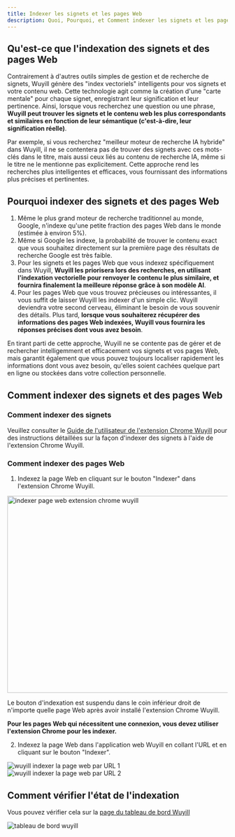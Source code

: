 ```yaml
---
title: Indexer les signets et les pages Web
description: Quoi, Pourquoi, et Comment indexer les signets et les pages Web avec Wuyill
---
```


## Qu'est-ce que l'indexation des signets et des pages Web

Contrairement à d'autres outils simples de gestion et de recherche de signets, Wuyill génère des "index vectoriels" intelligents pour vos signets et votre contenu web. Cette technologie agit comme la création d'une "carte mentale" pour chaque signet, enregistrant leur signification et leur pertinence. Ainsi, lorsque vous recherchez une question ou une phrase, **Wuyill peut trouver les signets et le contenu web les plus correspondants et similaires en fonction de leur sémantique (c'est-à-dire, leur signification réelle)**.

Par exemple, si vous recherchez "meilleur moteur de recherche IA hybride" dans Wuyill, il ne se contentera pas de trouver des signets avec ces mots-clés dans le titre, mais aussi ceux liés au contenu de recherche IA, même si le titre ne le mentionne pas explicitement. Cette approche rend les recherches plus intelligentes et efficaces, vous fournissant des informations plus précises et pertinentes.

## Pourquoi indexer des signets et des pages Web

1. Même le plus grand moteur de recherche traditionnel au monde, Google, n'indexe qu'une petite fraction des pages Web dans le monde (estimée à environ 5%).
2. Même si Google les indexe, la probabilité de trouver le contenu exact que vous souhaitez directement sur la première page des résultats de recherche Google est très faible.
3. Pour les signets et les pages Web que vous indexez spécifiquement dans Wuyill, **Wuyill les priorisera lors des recherches, en utilisant l'indexation vectorielle pour renvoyer le contenu le plus similaire, et fournira finalement la meilleure réponse grâce à son modèle AI**.
4. Pour les pages Web que vous trouvez précieuses ou intéressantes, il vous suffit de laisser Wuyill les indexer d'un simple clic. Wuyill deviendra votre second cerveau, éliminant le besoin de vous souvenir des détails. Plus tard, **lorsque vous souhaiterez récupérer des informations des pages Web indexées, Wuyill vous fournira les réponses précises dont vous avez besoin**.

En tirant parti de cette approche, Wuyill ne se contente pas de gérer et de rechercher intelligemment et efficacement vos signets et vos pages Web, mais garantit également que vous pouvez toujours localiser rapidement les informations dont vous avez besoin, qu'elles soient cachées quelque part en ligne ou stockées dans votre collection personnelle.

## Comment indexer des signets et des pages Web

### Comment indexer des signets

Veuillez consulter le [Guide de l'utilisateur de l'extension Chrome Wuyill](/docs/extension-user-guide) pour des instructions détaillées sur la façon d'indexer des signets à l'aide de l'extension Chrome Wuyill.

### Comment indexer des pages Web

1. Indexez la page Web en cliquant sur le bouton "Indexer" dans l'extension Chrome Wuyill.

<Image
    className="mt-4 overflow-hidden rounded-lg border"
    src="/images/changelog/extension-index.webp"
    width="800"
    height="450"
    alt="indexer page web extension chrome wuyill"
/>

Le bouton d'indexation est suspendu dans le coin inférieur droit de n'importe quelle page Web après avoir installé l'extension Chrome Wuyill.

**Pour les pages Web qui nécessitent une connexion, vous devez utiliser l'extension Chrome pour les indexer.**

2. Indexez la page Web dans l'application web Wuyill en collant l'URL et en cliquant sur le bouton "Indexer".

<img className="mt-4 overflow-hidden rounded-lg border" src="/images/doc/web-index-1.png" alt="wuyill indexer la page web par URL 1" />

<img className="mt-4 overflow-hidden rounded-lg border" src="/images/doc/web-index-2.png" alt="wuyill indexer la page web par URL 2" />

## Comment vérifier l'état de l'indexation

Vous pouvez vérifier cela sur la [page du tableau de bord Wuyill](https://www.wuyill.com/dashboard)

<img className="my-4 overflow-hidden rounded-lg border" src="/images/changelog/dashboard.png" alt="tableau de bord wuyill" />
